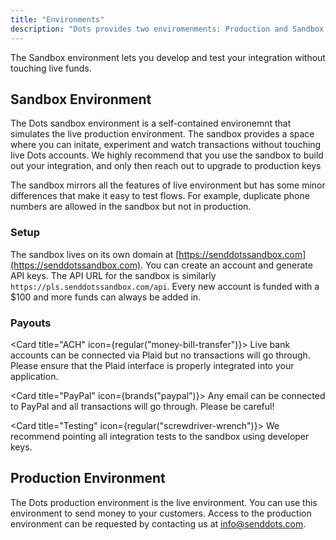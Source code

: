 ```yaml
---
title: "Environments"
description: "Dots provides two enviromenments: Production and Sandbox."
---
```


The Sandbox environment lets you develop and test your integration without touching live funds.

## Sandbox Environment

The Dots sandbox environment is a self-contained environemnt that simulates the live production environment. The sandbox provides a space where you can initate, experiment and watch transactions without touching live Dots accounts. We highly recommend that you use the sandbox to build out your integration, and only then reach out to upgrade to production keys

The sandbox mirrors all the features of live environment but has some minor differences that make it easy to test flows. For example, duplicate phone numbers are allowed in the sandbox but not in production.

### Setup

The sandbox lives on its own domain at [https://senddotssandbox.com](https://senddotssandbox.com). You can create an account and generate API keys. The API URL for the sandbox is similarly `https://pls.senddotssandbox.com/api`. Every new account is funded with a $100 and more funds can always be added in.

### Payouts

<Card title="ACH" icon={regular("money-bill-transfer")}>
  Live bank accounts can be connected via Plaid but no transactions will go
  through. Please ensure that the Plaid interface is properly integrated into
  your application.
</Card>

<Card title="PayPal" icon={brands("paypal")}>
  Any email can be connected to PayPal and all transactions will go through.
  Please be careful!
</Card>

<Card title="Testing" icon={regular("screwdriver-wrench")}>
  We recommend pointing all integration tests to the sandbox using developer
  keys.
</Card>

## Production Environment

The Dots production environment is the live environment. You can use this environment to send money to your customers. Access to the production environment can be requested by contacting us at [info@senddots.com](mailto:info@senddots.com).
